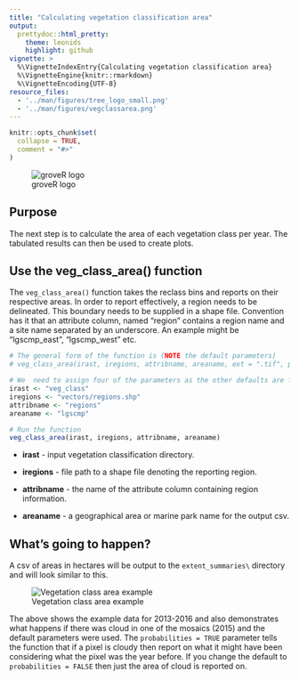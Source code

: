 ```yaml
---
title: "Calculating vegetation classification area"
output: 
  prettydoc::html_pretty:
    theme: leonids
    highlight: github
vignette: >
  %\VignetteIndexEntry{Calculating vegetation classification area}
  %\VignetteEngine{knitr::rmarkdown}
  %\VignetteEncoding{UTF-8}
resource_files:
  - '../man/figures/tree_logo_small.png'
  - '../man/figures/vegclassarea.png'
---
```


```r
knitr::opts_chunk$set(
  collapse = TRUE,
  comment = "#>"
)
```

![groveR logo](../man/figures/tree_logo_small.png)

## Purpose
The next step is to calculate the area of each vegetation class per year. The 
tabulated results can then be used to create plots.



## Use the veg_class_area() function
The `veg_class_area()` function takes the reclass bins and reports on their 
respective areas. In order to report effectively, a region needs to be delineated. This boundary 
needs to be supplied in a shape file. Convention has it that an attribute column, 
named "region" contains a region name and a site name separated by an underscore. 
An example might be "lgscmp_east", "lgscmp_west" etc.

```r
# The general form of the function is (NOTE the default parameters)
# veg_class_area(irast, iregions, attribname, areaname, ext = ".tif", probabilities = TRUE)

# We  need to assign four of the parameters as the other defaults are fine
irast <- "veg_class"
iregions <- "vectors/regions.shp"
attribname <- "regions"
areaname <- "lgscmp"

# Run the function
veg_class_area(irast, iregions, attribname, areaname)

```

* **irast** - input vegetation classification directory.

* **iregions** - file path to a shape file denoting the reporting region.

* **attribname** - the name of the attribute column containing region information.

* **areaname** - a geographical area or marine park name for the output csv.

## What's going to happen?
A csv of areas in hectares will be output to the `extent_summaries\` directory and will look 
similar to this.

![Vegetation class area example](../man/figures/vegclassarea.png)

The above shows the example data for 2013-2016 and also demonstrates what happens 
if there was cloud in one of the mosaics (2015) and the default parameters were used. The 
`probabilities = TRUE` parameter tells the function that if a pixel is cloudy then 
report on what it might have been considering what the pixel was the year before. 
If you change the default to `probabilities = FALSE` then just the area of cloud 
is reported on.


